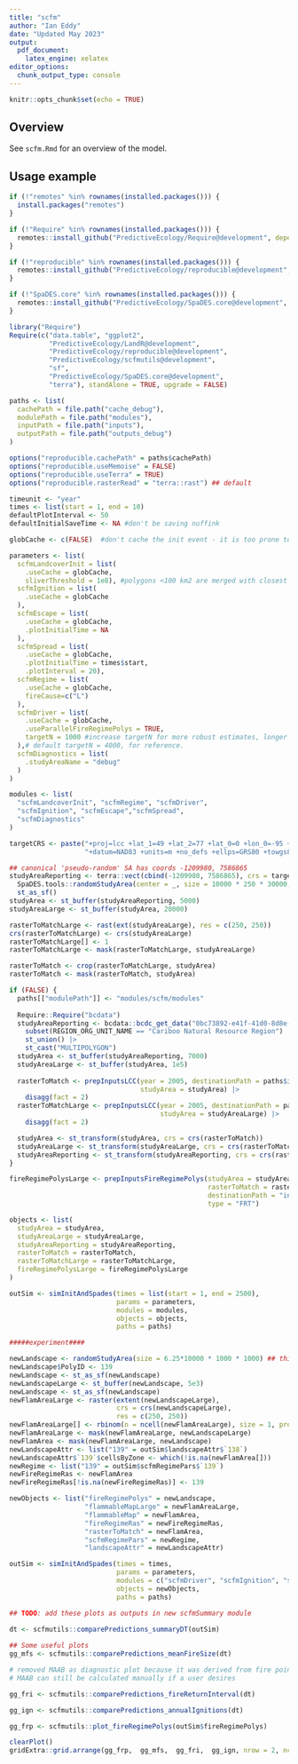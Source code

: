 ```yaml
---
title: "scfm"
author: "Ian Eddy"
date: "Updated May 2023"
output:
  pdf_document: 
    latex_engine: xelatex
editor_options: 
  chunk_output_type: console
---
```


```r
knitr::opts_chunk$set(echo = TRUE)
```
## Overview

See `scfm.Rmd` for an overview of the model.

## Usage example

```r
if (!"remotes" %in% rownames(installed.packages())) {
  install.packages("remotes")
}

if (!"Require" %in% rownames(installed.packages())) {
  remotes::install_github("PredictiveEcology/Require@development", dependencies = TRUE)
}

if (!"reproducible" %in% rownames(installed.packages())) {
  remotes::install_github("PredictiveEcology/reproducible@development", dependencies = TRUE)
}

if (!"SpaDES.core" %in% rownames(installed.packages())) {
  remotes::install_github("PredictiveEcology/SpaDES.core@development", dependencies = TRUE)
}

library("Require")
Require(c("data.table", "ggplot2",
          "PredictiveEcology/LandR@development",
          "PredictiveEcology/reproducible@development",
          "PredictiveEcology/scfmutils@development",
          "sf",
          "PredictiveEcology/SpaDES.core@development",
          "terra"), standAlone = TRUE, upgrade = FALSE)
```

```r
paths <- list(
  cachePath = file.path("cache_debug"),
  modulePath = file.path("modules"),
  inputPath = file.path("inputs"),
  outputPath = file.path("outputs_debug")
)

options("reproducible.cachePath" = paths$cachePath) 
options("reproducible.useMemoise" = FALSE)
options("reproducible.useTerra" = TRUE)
options("reproducible.rasterRead" = "terra::rast") ## default

timeunit <- "year"
times <- list(start = 1, end = 10)
defaultPlotInterval <- 50
defaultInitialSaveTime <- NA #don't be saving nuffink

globCache <- c(FALSE)  #don't cache the init event - it is too prone to false positives

parameters <- list(
  scfmLandcoverInit = list(
    .useCache = globCache,
    sliverThreshold = 1e8), #polygons <100 km2 are merged with closest non-sliver neighbour
  scfmIgnition = list(
    .useCache = globCache
  ),
  scfmEscape = list(
    .useCache = globCache, 
    .plotInitialTime = NA
  ),
  scfmSpread = list(
    .useCache = globCache,
    .plotInitialTime = times$start,
    .plotInterval = 20),
  scfmRegime = list(
    .useCache = globCache,
    fireCause=c("L")
  ),
  scfmDriver = list(
    .useCache = globCache,
    .useParallelFireRegimePolys = TRUE,
    targetN = 1000 #increase targetN for more robust estimates, longer run-time
  ),# default targetN = 4000, for reference. 
  scfmDiagnostics = list(
    .studyAreaName = "debug"
  )
)

modules <- list(
  "scfmLandcoverInit", "scfmRegime", "scfmDriver",
  "scfmIgnition", "scfmEscape","scfmSpread",
  "scfmDiagnostics"
)

targetCRS <- paste("+proj=lcc +lat_1=49 +lat_2=77 +lat_0=0 +lon_0=-95 +x_0=0 +y_0=0",
                   "+datum=NAD83 +units=m +no_defs +ellps=GRS80 +towgs84=0,0,0")

## canonical 'pseudo-random' SA has coords -1209980, 7586865
studyAreaReporting <- terra::vect(cbind(-1209980, 7586865), crs = targetCRS) |>
  SpaDES.tools::randomStudyArea(center = _, size = 10000 * 250 * 30000, seed = 1002) |>
  st_as_sf()
studyArea <- st_buffer(studyAreaReporting, 5000)
studyAreaLarge <- st_buffer(studyArea, 20000)

rasterToMatchLarge <- rast(ext(studyAreaLarge), res = c(250, 250))
crs(rasterToMatchLarge) <- crs(studyAreaLarge)
rasterToMatchLarge[] <- 1
rasterToMatchLarge <- mask(rasterToMatchLarge, studyAreaLarge)

rasterToMatch <- crop(rasterToMatchLarge, studyArea)
rasterToMatch <- mask(rasterToMatch, studyArea)

if (FALSE) {
  paths[["modulePath"]] <- "modules/scfm/modules"
  
  Require::Require("bcdata")
  studyAreaReporting <- bcdata::bcdc_get_data("0bc73892-e41f-41d0-8d8e-828c16139337") |>
    subset(REGION_ORG_UNIT_NAME == "Cariboo Natural Resource Region") |>
    st_union() |>
    st_cast("MULTIPOLYGON")
  studyArea <- st_buffer(studyAreaReporting, 7000)
  studyAreaLarge <- st_buffer(studyArea, 1e5)
  
  rasterToMatch <- prepInputsLCC(year = 2005, destinationPath = paths$inputPath,
                                 studyArea = studyArea) |>
    disagg(fact = 2)
  rasterToMatchLarge <- prepInputsLCC(year = 2005, destinationPath = paths$inputPath,
                                      studyArea = studyAreaLarge) |>
    disagg(fact = 2)

  studyArea <- st_transform(studyArea, crs = crs(rasterToMatch))
  studyAreaLarge <- st_transform(studyAreaLarge, crs = crs(rasterToMatch))
  studyAreaReporting <- st_transform(studyAreaReporting, crs = crs(rasterToMatch))
}

fireRegimePolysLarge <- prepInputsFireRegimePolys(studyArea = studyAreaLarge, 
                                                  rasterToMatch = rasterToMatchLarge,
                                                  destinationPath = "inputs",
                                                  type = "FRT")

objects <- list(
  studyArea = studyArea,
  studyAreaLarge = studyAreaLarge,
  studyAreaReporting = studyAreaReporting,
  rasterToMatch = rasterToMatch,
  rasterToMatchLarge = rasterToMatchLarge,
  fireRegimePolysLarge = fireRegimePolysLarge
)

outSim <- simInitAndSpades(times = list(start = 1, end = 2500), 
                           params = parameters, 
                           modules = modules,
                           objects = objects, 
                           paths = paths)
```

```r
#####experiment####

newLandscape <- randomStudyArea(size = 6.25*10000 * 1000 * 1000) ## this is 10k m2/ha * 6.25 ha/pixel * 1000x1000
newLandscape$PolyID <- 139
newLandscape <- st_as_sf(newLandscape)
newLandscapeLarge <- st_buffer(newLandscape, 5e3)
newLandscape <- st_as_sf(newLandscape)
newFlamAreaLarge <- raster(extent(newLandscapeLarge), 
                           crs = crs(newLandscapeLarge), 
                           res = c(250, 250))
newFlamAreaLarge[] <- rbinom(n = ncell(newFlamAreaLarge), size = 1, prob = 0.99)
newFlamAreaLarge <- mask(newFlamAreaLarge, newLandscapeLarge)
newFlamArea <- mask(newFlamAreaLarge, newLandscape)
newLandscapeAttr <- list("139" = outSim$landscapeAttr$`138`)
newLandscapeAttr$`139`$cellsByZone <- which(!is.na(newFlamArea[]))
newRegime <- list("139" = outSim$scfmRegimePars$`139`)
newFireRegimeRas <- newFlamArea
newFireRegimeRas[!is.na(newFireRegimeRas)] <- 139

newObjects <- list("fireRegimePolys" = newLandscape, 
                   "flammableMapLarge" = newFlamAreaLarge,
                   "flammableMap" = newFlamArea,
                   "fireRegimeRas" = newFireRegimeRas,
                   "rasterToMatch" = newFlamArea, 
                   "scfmRegimePars" = newRegime, 
                   "landscapeAttr" = newLandscapeAttr)

outSim <- simInitAndSpades(times = times, 
                           params = parameters, 
                           modules = c("scfmDriver", "scfmIgnition", "scfmEscape", "scfmSpread"),
                           objects = newObjects, 
                           paths = paths)
```

```r
## TODO: add these plots as outputs in new scfmSummary module

dt <- scfmutils::comparePredictions_summaryDT(outSim)
  
## Some useful plots
gg_mfs <- scfmutils::comparePredictions_meanFireSize(dt)

# removed MAAB as diagnostic plot because it was derived from fire points incorrectly when SAL is supplied
# MAAB can still be calculated manually if a user desires

gg_fri <- scfmutils::comparePredictions_fireReturnInterval(dt)

gg_ign <- scfmutils::comparePredictions_annualIgnitions(dt)

gg_frp <- scfmutils::plot_fireRegimePolys(outSim$fireRegimePolys)

clearPlot()
gridExtra::grid.arrange(gg_frp,  gg_mfs,  gg_fri,  gg_ign, nrow = 2, ncol = 2)
```
